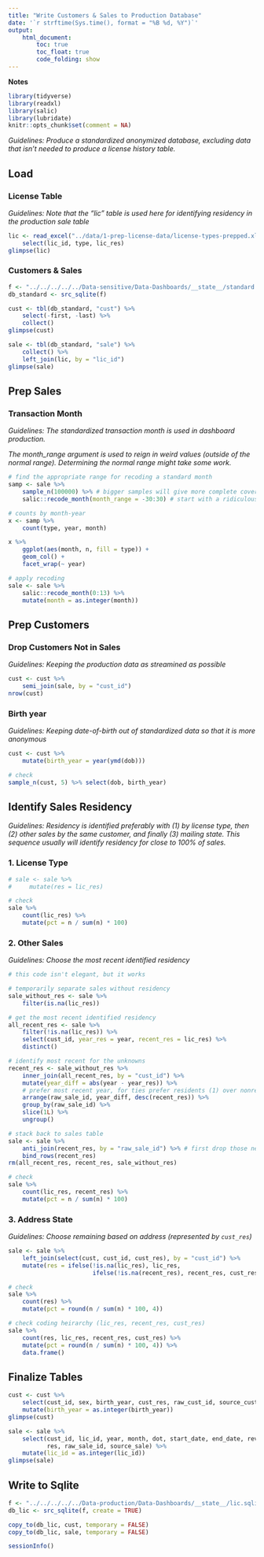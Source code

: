 ```yaml
---
title: "Write Customers & Sales to Production Database"
date: '`r strftime(Sys.time(), format = "%B %d, %Y")`'
output: 
    html_document:
        toc: true
        toc_float: true
        code_folding: show
---
```


**Notes**


```r
library(tidyverse)
library(readxl)
library(salic)
library(lubridate)
knitr::opts_chunk$set(comment = NA)
```

*Guidelines: Produce a standardized anonymized database, excluding data that isn't needed to produce a license history table.*


## Load

### License Table

*Guidelines: Note that the "lic" table is used here for identifying residency in the production sale table*

```r
lic <- read_excel("../data/1-prep-license-data/license-types-prepped.xlsx") %>%
    select(lic_id, type, lic_res)
glimpse(lic)
```


### Customers & Sales

```r
f <- "../../../../../Data-sensitive/Data-Dashboards/__state__/standard.sqlite3"
db_standard <- src_sqlite(f)

cust <- tbl(db_standard, "cust") %>%
    select(-first, -last) %>%
    collect()
glimpse(cust)
```

```r
sale <- tbl(db_standard, "sale") %>%
    collect() %>%
    left_join(lic, by = "lic_id")
glimpse(sale)
```


## Prep Sales

### Transaction Month

*Guidelines: The standardized transaction month is used in dashboard production.*

*The month_range argument is used to reign in weird values (outside of the normal range). Determining the normal range might take some work.*

```r
# find the appropriate range for recoding a standard month
samp <- sale %>%
    sample_n(100000) %>% # bigger samples will give more complete coverage
    salic::recode_month(month_range = -30:30) # start with a ridiculous possible range

# counts by month-year
x <- samp %>%
    count(type, year, month)

x %>%
    ggplot(aes(month, n, fill = type)) +
    geom_col() +
    facet_wrap(~ year)
```

```r
# apply recoding
sale <- sale %>%
    salic::recode_month(0:13) %>%
    mutate(month = as.integer(month))
```


## Prep Customers

### Drop Customers Not in Sales

*Guidelines: Keeping the production data as streamined as possible*

```r
cust <- cust %>%
    semi_join(sale, by = "cust_id")
nrow(cust)
```


### Birth year

*Guidelines: Keeping date-of-birth out of standardized data so that it is more anonymous*

```r
cust <- cust %>%
    mutate(birth_year = year(ymd(dob)))

# check
sample_n(cust, 5) %>% select(dob, birth_year)
```


## Identify Sales Residency

*Guidelines: Residency is identified preferably with (1) by license type, then (2) other sales by the same customer, and finally (3) mailing state. This sequence usually will identify residency for close to 100% of sales.*

### 1. License Type

```r
# sale <- sale %>%
#     mutate(res = lic_res)

# check
sale %>%
    count(lic_res) %>% 
    mutate(pct = n / sum(n) * 100)
```

### 2. Other Sales

*Guidelines: Choose the most recent identified residency*

```r
# this code isn't elegant, but it works

# temporarily separate sales without residency
sale_without_res <- sale %>%
    filter(is.na(lic_res))

# get the most recent identified residency
all_recent_res <- sale %>%
    filter(!is.na(lic_res)) %>%
    select(cust_id, year_res = year, recent_res = lic_res) %>%
    distinct()

# identify most recent for the unknowns
recent_res <- sale_without_res %>%
    inner_join(all_recent_res, by = "cust_id") %>%
    mutate(year_diff = abs(year - year_res)) %>%
    # prefer most recent year, for ties prefer residents (1) over nonresidents (0)
    arrange(raw_sale_id, year_diff, desc(recent_res)) %>%
    group_by(raw_sale_id) %>%
    slice(1L) %>%
    ungroup()

# stack back to sales table
sale <- sale %>%
    anti_join(recent_res, by = "raw_sale_id") %>% # first drop those newly identified
    bind_rows(recent_res)
rm(all_recent_res, recent_res, sale_without_res)

# check
sale %>%
    count(lic_res, recent_res) %>% 
    mutate(pct = n / sum(n) * 100)
```


### 3. Address State

*Guidelines: Choose remaining based on address (represented by `cust_res`)*

```r
sale <- sale %>%
    left_join(select(cust, cust_id, cust_res), by = "cust_id") %>%
    mutate(res = ifelse(!is.na(lic_res), lic_res,
                        ifelse(!is.na(recent_res), recent_res, cust_res)))

# check
sale %>%
    count(res) %>% 
    mutate(pct = round(n / sum(n) * 100, 4))

# check coding heirarchy (lic_res, recent_res, cust_res)
sale %>%
    count(res, lic_res, recent_res, cust_res) %>% 
    mutate(pct = round(n / sum(n) * 100, 4)) %>%
    data.frame()
```


## Finalize Tables

```r
cust <- cust %>% 
    select(cust_id, sex, birth_year, cust_res, raw_cust_id, source_cust) %>%
    mutate(birth_year = as.integer(birth_year))
glimpse(cust)
```

```r
sale <- sale %>%
    select(cust_id, lic_id, year, month, dot, start_date, end_date, revenue,
           res, raw_sale_id, source_sale) %>%
    mutate(lic_id = as.integer(lic_id))
glimpse(sale)
```


## Write to Sqlite

```r
f <- "../../../../../Data-production/Data-Dashboards/__state__/lic.sqlite3"
db_lic <- src_sqlite(f, create = TRUE)

copy_to(db_lic, cust, temporary = FALSE)
copy_to(db_lic, sale, temporary = FALSE)
```


```r
sessionInfo()
```

